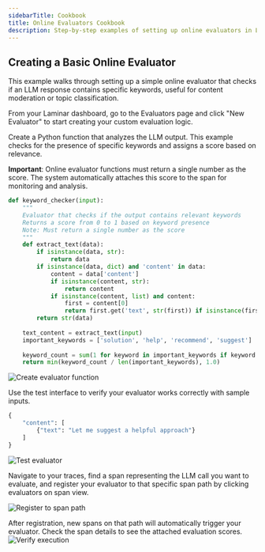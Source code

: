 ```yaml
---
sidebarTitle: Cookbook
title: Online Evaluators Cookbook
description: Step-by-step examples of setting up online evaluators in Laminar
---
```


## Creating a Basic Online Evaluator

This example walks through setting up a simple online evaluator that checks if an LLM response contains specific keywords, useful for content moderation or topic classification.

<Steps>
<Step title="1. Navigate to Evaluators Page">

From your Laminar dashboard, go to the Evaluators page and click "New Evaluator" to start creating your custom evaluation logic.

</Step>
<Step title="2. Define Your Evaluator Function">

Create a Python function that analyzes the LLM output. This example checks for the presence of specific keywords and assigns a score based on relevance.

**Important**: Online evaluator functions must return a single number as the score. The system automatically attaches this score to the span for monitoring and analysis.

```python
def keyword_checker(input):
    """
    Evaluator that checks if the output contains relevant keywords
    Returns a score from 0 to 1 based on keyword presence
    Note: Must return a single number as the score
    """
    def extract_text(data):
        if isinstance(data, str):
            return data
        if isinstance(data, dict) and 'content' in data:
            content = data['content']
            if isinstance(content, str):
                return content
            if isinstance(content, list) and content:
                first = content[0]
                return first.get('text', str(first)) if isinstance(first, dict) else str(first)
        return str(data)
    
    text_content = extract_text(input)
    important_keywords = ['solution', 'help', 'recommend', 'suggest']
    
    keyword_count = sum(1 for keyword in important_keywords if keyword in text_content.lower())
    return min(keyword_count / len(important_keywords), 1.0)
```

![Create evaluator function](/images/evaluations/online-evaluators/create-evaluator-function.png)

</Step>
<Step title="3. Test Your Evaluator">

Use the test interface to verify your evaluator works correctly with sample inputs.
```python
{
    "content": [
        {"text": "Let me suggest a helpful approach"}
    ]
}
```

![Test evaluator](/images/evaluations/online-evaluators/test.png)

</Step>
<Step title="4. Register to Span Path">

Navigate to your traces, find a span representing the LLM call you want to evaluate, and register your evaluator to that specific span path by clicking evaluators on span view.

![Register to span path](/images/evaluations/online-evaluators/span-path.png)

</Step>
<Step title="5. Verify Automatic Execution">

After registration, new spans on that path will automatically trigger your evaluator. Check the span details to see the attached evaluation scores.
![Verify execution](/images/evaluations/online-evaluators/score.png)

</Step>
</Steps>
